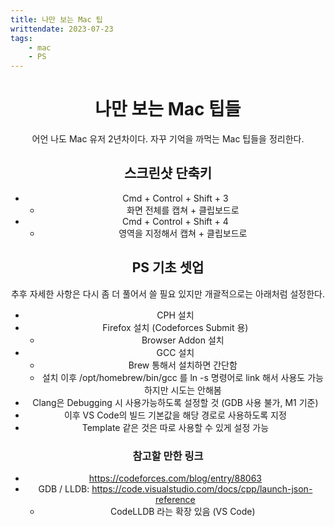 ---
title: 나만 보는 Mac 팁
writtendate: 2023-07-23
tags:
    - mac
    - PS
---

<Header />

# 나만 보는 Mac 팁들

어언 나도 Mac 유저 2년차이다. 자꾸 기억을 까먹는 Mac 팁들을 정리한다.

## 스크린샷 단축키

- Cmd + Control + Shift + 3
  - 화면 전체를 캡쳐 + 클립보드로
- Cmd + Control + Shift + 4
  - 영역을 지정해서 캡쳐 + 클립보드로

## PS 기초 셋업

추후 자세한 사항은 다시 좀 더 풀어서 쓸 필요 있지만 개괄적으로는 아래처럼 설정한다.

- CPH 설치
- Firefox 설치 (Codeforces Submit 용)
  - Browser Addon 설치
- GCC 설치
  - Brew 통해서 설치하면 간단함
  - 설치 이후 /opt/homebrew/bin/gcc 를 ln -s 명령어로 link 해서 사용도 가능하지만 시도는 안해봄
- Clang은 Debugging 시 사용가능하도록 설정할 것 (GDB 사용 불가, M1 기준)
- 이후 VS Code의 빌드 기본값을 해당 경로로 사용하도록 지정
- Template 같은 것은 따로 사용할 수 있게 설정 가능

### 참고할 만한 링크

- https://codeforces.com/blog/entry/88063
- GDB / LLDB: https://code.visualstudio.com/docs/cpp/launch-json-reference
  - CodeLLDB 라는 확장 있음 (VS Code)

<TagList />
<Comment />